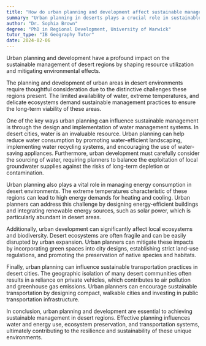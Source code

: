 ```yaml
---
title: "How do urban planning and development affect sustainable management in deserts?"
summary: "Urban planning in deserts plays a crucial role in sustainable management by optimizing resource use and minimizing environmental impact. Effective development strategies are essential for preserving desert ecosystems."
author: "Dr. Sophia Brown"
degree: "PhD in Regional Development, University of Warwick"
tutor_type: "IB Geography Tutor"
date: 2024-02-06
---
```


Urban planning and development have a profound impact on the sustainable management of desert regions by shaping resource utilization and mitigating environmental effects.

The planning and development of urban areas in desert environments require thoughtful consideration due to the distinctive challenges these regions present. The limited availability of water, extreme temperatures, and delicate ecosystems demand sustainable management practices to ensure the long-term viability of these areas.

One of the key ways urban planning can influence sustainable management is through the design and implementation of water management systems. In desert cities, water is an invaluable resource. Urban planning can help reduce water consumption by promoting water-efficient landscaping, implementing water recycling systems, and encouraging the use of water-saving appliances. Furthermore, urban development must carefully consider the sourcing of water, requiring planners to balance the exploitation of local groundwater supplies against the risks of long-term depletion or contamination.

Urban planning also plays a vital role in managing energy consumption in desert environments. The extreme temperatures characteristic of these regions can lead to high energy demands for heating and cooling. Urban planners can address this challenge by designing energy-efficient buildings and integrating renewable energy sources, such as solar power, which is particularly abundant in desert areas.

Additionally, urban development can significantly affect local ecosystems and biodiversity. Desert ecosystems are often fragile and can be easily disrupted by urban expansion. Urban planners can mitigate these impacts by incorporating green spaces into city designs, establishing strict land-use regulations, and promoting the preservation of native species and habitats.

Finally, urban planning can influence sustainable transportation practices in desert cities. The geographic isolation of many desert communities often results in a reliance on private vehicles, which contributes to air pollution and greenhouse gas emissions. Urban planners can encourage sustainable transportation by designing compact, walkable cities and investing in public transportation infrastructure.

In conclusion, urban planning and development are essential to achieving sustainable management in desert regions. Effective planning influences water and energy use, ecosystem preservation, and transportation systems, ultimately contributing to the resilience and sustainability of these unique environments.
    